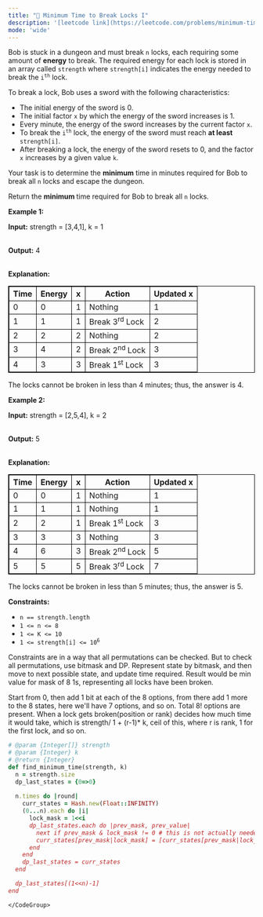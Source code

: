 ```yaml
---
title: "🧀 Minimum Time to Break Locks I"
description: '[leetcode link](https://leetcode.com/problems/minimum-time-to-break-locks-i/description/)'
mode: 'wide'
---
```

<Tabs>
  <Tab title="Question" icon="circle-question" iconType="regular">
    <Card>
      <p>Bob is stuck in a dungeon and must break <code>n</code> locks, each requiring some amount of <strong>energy</strong> to break. The required energy for each lock is stored in an array called <code>strength</code> where <code>strength[i]</code> indicates the energy needed to break the <code>i<sup>th</sup></code> lock.</p>  <p>To break a lock, Bob uses a sword with the following characteristics:</p>  <ul>  <li>The initial energy of the sword is 0.</li>  <li>The initial factor <code><font face="monospace">x</font></code> by which the energy of the sword increases is 1.</li>  <li>Every minute, the energy of the sword increases by the current factor <code>x</code>.</li>  <li>To break the <code>i<sup>th</sup></code> lock, the energy of the sword must reach <strong>at least</strong> <code>strength[i]</code>.</li>  <li>After breaking a lock, the energy of the sword resets to 0, and the factor <code>x</code> increases by a given value <code>k</code>.</li> </ul>  <p>Your task is to determine the <strong>minimum</strong> time in minutes required for Bob to break all <code>n</code> locks and escape the dungeon.</p>  <p>Return the <strong>minimum </strong>time required for Bob to break all <code>n</code> locks.</p>   <p><strong class="example">Example 1:</strong></p>  <div class="example-block"> <p><strong>Input:</strong> <span class="example-io">strength = [3,4,1], k = 1</span></p>  <p><br/> <strong>Output:</strong> <span class="example-io">4</span></p>  <p><br/> <strong>Explanation:</strong></p>  <table style="border: 1px solid black;">  <tbody>   <tr>    <th style="border: 1px solid black;">Time</th>    <th style="border: 1px solid black;">Energy</th>    <th style="border: 1px solid black;">x</th>    <th style="border: 1px solid black;">Action</th>    <th style="border: 1px solid black;">Updated x</th>   </tr>   <tr>    <td style="border: 1px solid black;">0</td>    <td style="border: 1px solid black;">0</td>    <td style="border: 1px solid black;">1</td>    <td style="border: 1px solid black;">Nothing</td>    <td style="border: 1px solid black;">1</td>   </tr>   <tr>    <td style="border: 1px solid black;">1</td>    <td style="border: 1px solid black;">1</td>    <td style="border: 1px solid black;">1</td>    <td style="border: 1px solid black;">Break 3<sup>rd</sup> Lock</td>    <td style="border: 1px solid black;">2</td>   </tr>   <tr>    <td style="border: 1px solid black;">2</td>    <td style="border: 1px solid black;">2</td>    <td style="border: 1px solid black;">2</td>    <td style="border: 1px solid black;">Nothing</td>    <td style="border: 1px solid black;">2</td>   </tr>   <tr>    <td style="border: 1px solid black;">3</td>    <td style="border: 1px solid black;">4</td>    <td style="border: 1px solid black;">2</td>    <td style="border: 1px solid black;">Break 2<sup>nd</sup> Lock</td>    <td style="border: 1px solid black;">3</td>   </tr>   <tr>    <td style="border: 1px solid black;">4</td>    <td style="border: 1px solid black;">3</td>    <td style="border: 1px solid black;">3</td>    <td style="border: 1px solid black;">Break 1<sup>st</sup> Lock</td>    <td style="border: 1px solid black;">3</td>   </tr>  </tbody> </table>  <p>The locks cannot be broken in less than 4 minutes; thus, the answer is 4.</p> </div>  <p><strong class="example">Example 2:</strong></p>  <div class="example-block"> <p><strong>Input:</strong> <span class="example-io">strength = [2,5,4], k = 2</span></p>  <p><br/> <strong>Output:</strong> <span class="example-io">5</span></p>  <p><br/> <strong>Explanation:</strong></p>  <table style="border: 1px solid black;">  <tbody>   <tr>    <th style="border: 1px solid black;">Time</th>    <th style="border: 1px solid black;">Energy</th>    <th style="border: 1px solid black;">x</th>    <th style="border: 1px solid black;">Action</th>    <th style="border: 1px solid black;">Updated x</th>   </tr>   <tr>    <td style="border: 1px solid black;">0</td>    <td style="border: 1px solid black;">0</td>    <td style="border: 1px solid black;">1</td>    <td style="border: 1px solid black;">Nothing</td>    <td style="border: 1px solid black;">1</td>   </tr>   <tr>    <td style="border: 1px solid black;">1</td>    <td style="border: 1px solid black;">1</td>    <td style="border: 1px solid black;">1</td>    <td style="border: 1px solid black;">Nothing</td>    <td style="border: 1px solid black;">1</td>   </tr>   <tr>    <td style="border: 1px solid black;">2</td>    <td style="border: 1px solid black;">2</td>    <td style="border: 1px solid black;">1</td>    <td style="border: 1px solid black;">Break 1<sup>st</sup> Lock</td>    <td style="border: 1px solid black;">3</td>   </tr>   <tr>    <td style="border: 1px solid black;">3</td>    <td style="border: 1px solid black;">3</td>    <td style="border: 1px solid black;">3</td>    <td style="border: 1px solid black;">Nothing</td>    <td style="border: 1px solid black;">3</td>   </tr>   <tr>    <td style="border: 1px solid black;">4</td>    <td style="border: 1px solid black;">6</td>    <td style="border: 1px solid black;">3</td>    <td style="border: 1px solid black;">Break 2<sup>n</sup><sup>d</sup> Lock</td>    <td style="border: 1px solid black;">5</td>   </tr>   <tr>    <td style="border: 1px solid black;">5</td>    <td style="border: 1px solid black;">5</td>    <td style="border: 1px solid black;">5</td>    <td style="border: 1px solid black;">Break 3<sup>r</sup><sup>d</sup> Lock</td>    <td style="border: 1px solid black;">7</td>   </tr>  </tbody> </table>  <p>The locks cannot be broken in less than 5 minutes; thus, the answer is 5.</p> </div>   <p><strong>Constraints:</strong></p>  <ul>  <li><code>n == strength.length</code></li>  <li><code>1 &lt;= n &lt;= 8</code></li>  <li><code>1 &lt;= K &lt;= 10</code></li>  <li><code>1 &lt;= strength[i] &lt;= 10<sup>6</sup></code></li> </ul> 
    </Card>
  </Tab>
  <Tab title="Solution" icon="lightbulb" iconType="regular" >
    <Card>
      Constraints are in a way that all permutations can be checked. But to check all permutations, use bitmask and DP. Represent state by bitmask, and then move to next possible state, and update time required. Result would be min value for mask of 8 1s, representing all locks have been broken.

Start from 0, then add 1 bit at each of the 8 options, from there add 1 more to the 8 states, here we'll have 7 options, and so on. Total 8! options are present. When a lock gets broken(position or rank) decides how much time it would take, which is strength/ 1 + (r-1)* k, ceil of this, where r is rank, 1 for the first lock, and so on.
</Card>
  <Expandable title="code">
    <CodeGroup dropdown>
```ruby title="Minimum Time to Break Locks I" lines
# @param {Integer[]} strength
# @param {Integer} k
# @return {Integer}
def find_minimum_time(strength, k)
  n = strength.size
  dp_last_states = {0=>0}
  
  n.times do |round|
    curr_states = Hash.new(Float::INFINITY)
    (0...n).each do |i|
      lock_mask = 1<<i
      dp_last_states.each do |prev_mask, prev_value|
        next if prev_mask & lock_mask != 0 # this is not actually needed, as adding same lock will only increase value, and we're taking min
        curr_states[prev_mask|lock_mask] = [curr_states[prev_mask|lock_mask], prev_value + (strength[i].to_f/(1 + round*k)).ceil].min
      end
    end
    dp_last_states = curr_states
  end

  dp_last_states[(1<<n)-1]
end
```
    </CodeGroup>
  </Expandable>
  </Tab>
</Tabs>